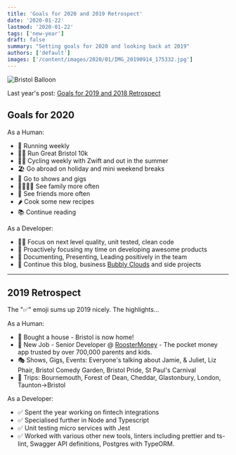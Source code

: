 ```yaml
---
title: 'Goals for 2020 and 2019 Retrospect'
date: '2020-01-22'
lastmod: '2020-01-22'
tags: ['new-year']
draft: false
summary: "Setting goals for 2020 and looking back at 2019"
authors: ['default']
images: ['/content/images/2020/01/IMG_20190914_175332.jpg']
---
```


![Bristol Balloon](/content/images/2020/01/IMG_20190914_175332.jpg)

Last year's post: [Goals for 2019 and 2018 Retrospect](/2018/12/31/goals-for-2019-and-2018-retrospect)

Goals for 2020
--------------

As a Human:

-   👟 Running weekly
-   🏃‍♂️ Run Great Bristol 10k
-   🚴‍♂️ Cycling weekly with Zwift and out in the summer
-   🏖 Go abroad on holiday and mini weekend breaks
-   🎷 Go to shows and gigs
-   👨‍👩‍👧‍👦 See family more often
-   🍻 See friends more often
-   🌶 Cook some new recipes
-   📚 Continue reading

As a Developer:

-   👨‍💻 Focus on next level quality, unit tested, clean code
-   🚀 Proactively focusing my time on developing awesome products
-   📝 Documenting, Presenting, Leading positively in the team
-   🌻 Continue this blog, business [Bubbly Clouds](https://bubblyclouds.com/) and side projects

* * * * *

2019 Retrospect
---------------

The "✅" emoji sums up 2019 nicely. The highlights...

As a Human:

-   🏡 Bought a house - Bristol is now home!
-   🐓 New Job - Senior Developer @ [RoosterMoney](https://roostermoney.com/) - The pocket money app trusted by over 700,000 parents and kids.
-   🎭 Shows, Gigs, Events: Everyone's talking about Jamie, & Juliet, Liz Phair, Bristol Comedy Garden, Bristol Pride, St Paul's Carnival
-   🚗 Trips: Bournemouth, Forest of Dean, Cheddar, Glastonbury, London, Taunton->Bristol

As a Developer:

-   ✅ Spent the year working on fintech integrations
-   ✅ Specialised further in Node and Typescript
-   ✅ Unit testing micro services with Jest
-   ✅ Worked with various other new tools, linters including prettier and ts-lint, Swagger API definitions, Postgres with TypeORM.